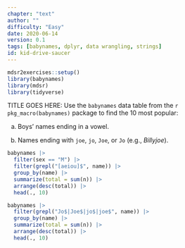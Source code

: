 ```yaml
---
chapter: "text"
author: ""
difficulty: "Easy"
date: 2020-06-14 
version: 0.1
tags: [babynames, dplyr, data wrangling, strings]
id: kid-drive-saucer
---
```


```r
mdsr2exercises::setup()
library(babynames)
library(mdsr)
library(tidyverse)
```

TITLE GOES HERE: Use the `babynames` data table from the `r pkg_macro(babynames)` package to find the 10 most popular:


a. Boys' names ending in a vowel.

b. Names ending with `joe`, `jo`, `Joe`, or `Jo` (e.g., *Billyjoe*).

 <!--begin-answer-->
```r
babynames |>
  filter(sex == "M") |>
  filter(grepl("[aeiou]$", name)) |>
  group_by(name) |>
  summarize(total = sum(n)) |>
  arrange(desc(total)) |>
  head(., 10)
```

```r
babynames |>
  filter(grepl("Jo$|Joe$|jo$|joe$", name)) |>
  group_by(name) |>
  summarize(total = sum(n)) |>
  arrange(desc(total)) |>
  head(., 10)
```
 
 <!--end-answer-->
